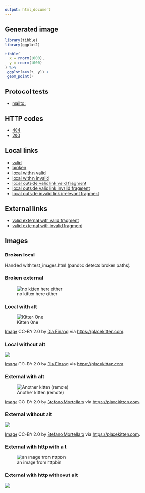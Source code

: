 ```yaml
---
output: html_document
---
```



## Generated image

```r
library(tibble)
library(ggplot2)

tibble(
  x = rnorm(1000),
  y = rnorm(1000)
) %>%
 ggplot(aes(x, y)) +
 geom_point()
```

## Protocol tests

* [mailto:](mailto:questions@hi.foo.bar)


## HTTP codes

* [404](https://httpbin.org/status/404)
* [200](https://httpbin.org/status/200)


## Local links

* [valid](test_anchors.html)
* [broken](test_foo_bar_missing.html)
* [local within valid](#protocol-tests)
* [local within invalid](#foo-bar-section)
* [local outside valid link valid fragment](test_anchors.html#test-anchor)
* [local outside valid link invalid fragment](test_anchors.html#foo-bar-section)
* [local outside invalid link irrelevant fragment](test_foo_bar_missing.html#foo-bar-section)

## External links

* [valid external with valid fragment](https://www.w3.org/TR/html4/struct/links.html#h-12.1)
* [valid external with invalid fragment](https://www.w3.org/TR/html4/struct/links.html#foo-bar-baz)

## Images

### Broken local

Handled with test_images.html (pandoc detects broken paths).

### Broken external

![no kitten here either](https://placekitten.com/no/on)

### Local with alt

![Kitten One](img/kitten.jpg)

[Image](https://www.flickr.com/photos/olaeinang/3544175674/in/album-72157618428681984/) CC-BY 2.0 by [Ola Einang](https://www.flickr.com/photos/olaeinang/) via <https://placekitten.com>.

### Local without alt

![](img/kitten.jpg)

[Image](https://www.flickr.com/photos/olaeinang/3544175674/in/album-72157618428681984/) CC-BY 2.0 by [Ola Einang](https://www.flickr.com/photos/olaeinang/) via <https://placekitten.com>.

### External with alt

![Another kitten (remote)](https://placekitten.com/600/400?n=10)

[Image](https://www.flickr.com/photos/fazen/17200735/in/album-217963/) CC-BY 2.0 by [Stefano Mortellaro](https://www.flickr.com/photos/fazen/) via <https://placekitten.com>.

### External without alt

![](https://placekitten.com/600/400?n=10)

[Image](https://www.flickr.com/photos/fazen/17200735/in/album-217963/) CC-BY 2.0 by [Stefano Mortellaro](https://www.flickr.com/photos/fazen/) via <https://placekitten.com>.

### External with http with alt

![an image from httpbin](http://httpbin.org/image/jpeg)

### External with http withoout alt

![](http://httpbin.org/image/jpeg)
